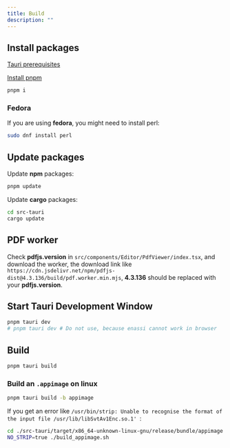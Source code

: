 ```yaml
---
title: Build
description: ""
---
```


## Install packages

[Tauri prerequisites](https://tauri.app/v1/guides/getting-started/prerequisites)

[Install pnpm](https://pnpm.io/installation)

```bash
pnpm i
```

### Fedora

If you are using **fedora**, you might need to install perl:

```bash
sudo dnf install perl
```

## Update packages

Update **npm** packages:

```bash
pnpm update
```

Update **cargo** packages:

```bash
cd src-tauri
cargo update
```

## PDF worker

Check **pdfjs.version** in `src/components/Editor/PdfViewer/index.tsx`, and download the worker,
the download link like `https://cdn.jsdelivr.net/npm/pdfjs-dist@4.3.136/build/pdf.worker.min.mjs`,
**4.3.136** should be replaced with your **pdfjs.version**.

## Start Tauri Development Window

```bash
pnpm tauri dev
# pnpm tauri dev # Do not use, because enassi cannot work in browser
```

## Build

```bash
pnpm tauri build
```

### Build an `.appimage` on linux

```bash
pnpm tauri build -b appimage
```

If you get an error like `/usr/bin/strip: Unable to recognise the format of the input file /usr/lib/libSvtAv1Enc.so.1' `:

```bash
cd ./src-tauri/target/x86_64-unknown-linux-gnu/release/bundle/appimage
NO_STRIP=true ./build_appimage.sh
```
